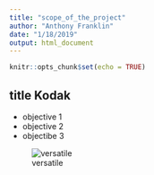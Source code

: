 ```yaml
---
title: "scope_of_the_project"
author: "Anthony Franklin"
date: "1/18/2019"
output: html_document
---
```


```r
knitr::opts_chunk$set(echo = TRUE)
```

## title Kodak

* objective 1
* objective 2
* objectibe 3

![versatile](https://cdn.spinrilla.com/albums/108532/large/c578968e7dd2f79f1483.png?1504560299)
